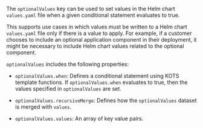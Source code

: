 The `optionalValues` key can be used to set values in the Helm chart `values.yaml` file when a given conditional statement evaluates to true.

This supports use cases in which values must be written to a Helm chart `values.yaml` file only if there is a value to apply. For example, if a customer chooses to include an optional application component in their deployment, it might be necessary to include Helm chart values related to the optional component.

`optionalValues` includes the following properties:

* `optionalValues.when`: Defines a conditional statement using KOTS template functions. If `optionalValues.when` evaluates to true, then the values specified in `optionalValues` are set.

* `optionalValues.recursiveMerge`: Defines how the `optionalValues` dataset is merged with `values`.

* `optionalValues.values`: An array of key value pairs.